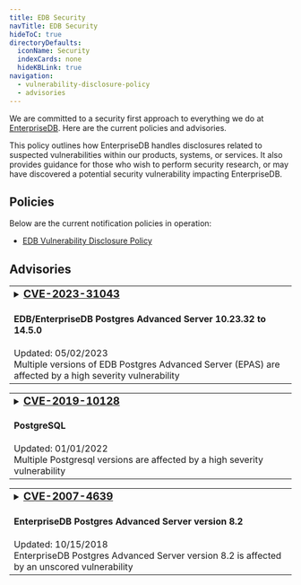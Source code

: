 ```yaml
---
title: EDB Security
navTitle: EDB Security
hideToC: true
directoryDefaults:
  iconName: Security
  indexCards: none
  hideKBLink: true
navigation:
  - vulnerability-disclosure-policy
  - advisories
---
```


We are committed to a security first approach to everything we do at [EnterpriseDB](https://www.enterprisedb.com/). Here are the current policies and advisories.

This policy outlines how EnterpriseDB handles disclosures related to suspected vulnerabilities within our products, systems, or services. It also provides guidance for those who wish to perform security research, or may have discovered a potential security vulnerability impacting EnterpriseDB.

## Policies

Below are the current notification policies in operation:

* [EDB Vulnerability Disclosure Policy](vulnerability-disclosure-policy)

## Advisories


<table class="table table-bordered overflow-auto"><tr><td>
<details><summary><h3 style="display:inline"><a href="advisories/cve202331043">CVE-2023-31043</a></h3><h4>EDB/EnterpriseDB Postgres Advanced Server 10.23.32 to 14.5.0</h4>
Updated: 05/02/2023<br/>
Multiple versions of EDB Postgres Advanced Server (EPAS) are affected by a high severity vulnerability
<br/></summary>
<hr/>
<em>Summary:</em> EDB/EnterpriseDB Postgres Advanced Server (EPAS) before 14.6.0 logs unredacted passwords in situations where optional parameters are used with CREATE/ALTER USER/GROUP/ROLE, and redacting was configured with edb_filter_log.redact_password_commands. The fixed versions are 10.23.33, 11.18.29, 12.13.17, 13.9.13, and 14.6.0.
<a href="advisories/cve202331043">Read More...</a>
</details></td></tr></table>

<table class="table table-bordered overflow-auto"><tr><td>
<details><summary><h3 style="display:inline"><a href="advisories/cve201910128">CVE-2019-10128</a></h3><h4>PostgreSQL</h4>
Updated: 01/01/2022<br/>
Multiple Postgresql versions are affected by a high severity vulnerability
<br/></summary>
<hr/>
<em>Summary:</em> A vulnerability was found in PostgreSQL versions 11.x prior to 11.3. The Windows installer for EnterpriseDB-supplied PostgreSQL does not lock down the ACL of the binary installation directory or the ACL of the data directory; it keeps the inherited ACL. In the default configuration, this allows a local attacker to read arbitrary data directory files, essentially bypassing database-imposed read access limitations. In plausible non-default configurations, an attacker having both an unprivileged Windows account and an unprivileged PostgreSQL account can cause the PostgreSQL service account to execute arbitrary code.
<h5><a href="advisories/cve201910128">Read More...</a></h5>
</details></td></tr></table>

<table class="table table-bordered overflow-auto"><tr><td>
<details><summary><h3 style="display:inline"><a href="advisories/cve20074639">CVE-2007-4639</a></h3><h4>EnterpriseDB Postgres Advanced Server version 8.2</h4>
Updated: 10/15/2018<br/>
EnterpriseDB Postgres Advanced Server version 8.2 is affected by an unscored vulnerability<br/></summary>
<hr/>
<em>Summary:</em> EnterpriseDB Advanced Server 8.2 does not properly handle certain debugging function calls that occur before a call to <code>pldbg_create_listener</code>, which allows remote authenticated users to cause a denial of service (daemon crash) and possibly execute arbitrary code via a SELECT statement that invokes a <code>pldbg_</code> function, as demonstrated by (1) <code>pldbg_get_stack</code> and (2) <code>pldbg_abort_target</code>, which triggers use of an uninitialized pointer.
<h5><a href="advisories/cve20074639">Read More...</a></h5>
</details></td></tr></table>



